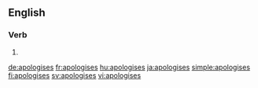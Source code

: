 ==English==

===Verb===
{{head|en|verb form}}

# {{en-third-person singular of|apologise}}

[[de:apologises]]
[[fr:apologises]]
[[hu:apologises]]
[[ja:apologises]]
[[simple:apologises]]
[[fi:apologises]]
[[sv:apologises]]
[[vi:apologises]]